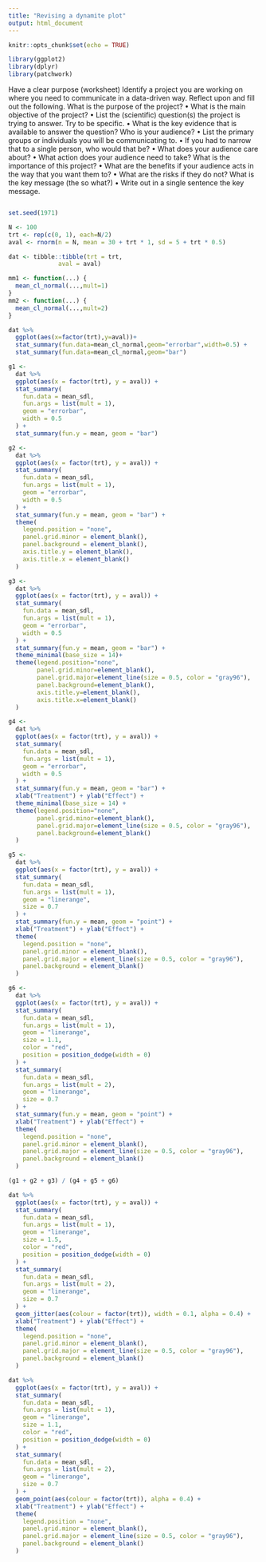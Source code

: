 ```yaml
---
title: "Revising a dynamite plot"
output: html_document
---
```


```r
knitr::opts_chunk$set(echo = TRUE)

library(ggplot2)
library(dplyr)
library(patchwork)


```

Have a clear purpose (worksheet)
Identify a project you are working on where you need to communicate in a data-driven way. Reflect upon and fill out the following.
What is the purpose of the project?
•  What is the main objective of the project?
•  List the (scientific) question(s) the project is trying to answer. Try to be specific.
•  What is the key evidence that is available to answer the question?
Who is your audience?
•  List the primary groups or individuals you will be communicating to.
•  If you had to narrow that to a single person, who would that be?
•  What does your audience care about?
•  What action does your audience need to take?
What is the importance of this project?
•  What are the benefits if your audience acts in the way that you want them to?
•  What are the risks if they do not?
What is the key message (the so what?)
•  Write out in a single sentence the key message.


```r
```


```r
set.seed(1971)

N <- 100
trt <- rep(c(0, 1), each=N/2)
aval <- rnorm(n = N, mean = 30 + trt * 1, sd = 5 + trt * 0.5)

dat <- tibble::tibble(trt = trt,
              aval = aval)


```

```r
mm1 <- function(...) {
  mean_cl_normal(...,mult=1)
}
mm2 <- function(...) {
  mean_cl_normal(...,mult=2)
}
```


```r
dat %>%
  ggplot(aes(x=factor(trt),y=aval))+
  stat_summary(fun.data=mean_cl_normal,geom="errorbar",width=0.5) +
  stat_summary(fun.data=mean_cl_normal,geom="bar") 
```

```r
g1 <-
  dat %>%
  ggplot(aes(x = factor(trt), y = aval)) +
  stat_summary(
    fun.data = mean_sdl,
    fun.args = list(mult = 1),
    geom = "errorbar",
    width = 0.5
  ) +
  stat_summary(fun.y = mean, geom = "bar") 
```


```r
g2 <-
  dat %>%
  ggplot(aes(x = factor(trt), y = aval)) +
  stat_summary(
    fun.data = mean_sdl,
    fun.args = list(mult = 1),
    geom = "errorbar",
    width = 0.5
  ) +
  stat_summary(fun.y = mean, geom = "bar") +
  theme(
    legend.position = "none",
    panel.grid.minor = element_blank(),
    panel.background = element_blank(),
    axis.title.y = element_blank(),
    axis.title.x = element_blank()
  ) 

```

```r

g3 <- 
  dat %>%
  ggplot(aes(x = factor(trt), y = aval)) +
  stat_summary(
    fun.data = mean_sdl,
    fun.args = list(mult = 1),
    geom = "errorbar",
    width = 0.5
  ) +
  stat_summary(fun.y = mean, geom = "bar") +
  theme_minimal(base_size = 14)+
  theme(legend.position="none",
        panel.grid.minor=element_blank(),
        panel.grid.major=element_line(size = 0.5, color = "gray96"),
        panel.background=element_blank(),
        axis.title.y=element_blank(),
        axis.title.x=element_blank()
  )

```



```r
g4 <- 
  dat %>%
  ggplot(aes(x = factor(trt), y = aval)) +
  stat_summary(
    fun.data = mean_sdl,
    fun.args = list(mult = 1),
    geom = "errorbar",
    width = 0.5
  ) +
  stat_summary(fun.y = mean, geom = "bar") +
  xlab("Treatment") + ylab("Effect") + 
  theme_minimal(base_size = 14) +
  theme(legend.position="none",
        panel.grid.minor=element_blank(),
        panel.grid.major=element_line(size = 0.5, color = "gray96"),
        panel.background=element_blank()
  ) 

```



```r
g5 <-
  dat %>%
  ggplot(aes(x = factor(trt), y = aval)) +
  stat_summary(
    fun.data = mean_sdl,
    fun.args = list(mult = 1),
    geom = "linerange",
    size = 0.7
  ) +
  stat_summary(fun.y = mean, geom = "point") +
  xlab("Treatment") + ylab("Effect") +
  theme(
    legend.position = "none",
    panel.grid.minor = element_blank(),
    panel.grid.major = element_line(size = 0.5, color = "gray96"),
    panel.background = element_blank()
  )
```


```r
g6 <-
  dat %>%
  ggplot(aes(x = factor(trt), y = aval)) +
  stat_summary(
    fun.data = mean_sdl,
    fun.args = list(mult = 1),
    geom = "linerange",
    size = 1.1,
    color = "red",
    position = position_dodge(width = 0)
  ) +
  stat_summary(
    fun.data = mean_sdl,
    fun.args = list(mult = 2),
    geom = "linerange",
    size = 0.7
  ) +
  stat_summary(fun.y = mean, geom = "point") +
  xlab("Treatment") + ylab("Effect") +
  theme(
    legend.position = "none",
    panel.grid.minor = element_blank(),
    panel.grid.major = element_line(size = 0.5, color = "gray96"),
    panel.background = element_blank()
  )
```



```r
(g1 + g2 + g3) / (g4 + g5 + g6)
```
```r

dat %>%
  ggplot(aes(x = factor(trt), y = aval)) +
  stat_summary(
    fun.data = mean_sdl,
    fun.args = list(mult = 1),
    geom = "linerange",
    size = 1.5,
    color = "red",
    position = position_dodge(width = 0)
  ) +
  stat_summary(
    fun.data = mean_sdl,
    fun.args = list(mult = 2),
    geom = "linerange",
    size = 0.7
  ) +
  geom_jitter(aes(colour = factor(trt)), width = 0.1, alpha = 0.4) +
  xlab("Treatment") + ylab("Effect") +
  theme(
    legend.position = "none",
    panel.grid.minor = element_blank(),
    panel.grid.major = element_line(size = 0.5, color = "gray96"),
    panel.background = element_blank()
  )
```



```r

dat %>%
  ggplot(aes(x = factor(trt), y = aval)) +
  stat_summary(
    fun.data = mean_sdl,
    fun.args = list(mult = 1),
    geom = "linerange",
    size = 1.1,
    color = "red",
    position = position_dodge(width = 0)
  ) +
  stat_summary(
    fun.data = mean_sdl,
    fun.args = list(mult = 2),
    geom = "linerange",
    size = 0.7
  ) +
  geom_point(aes(colour = factor(trt)), alpha = 0.4) +
  xlab("Treatment") + ylab("Effect") +
  theme(
    legend.position = "none",
    panel.grid.minor = element_blank(),
    panel.grid.major = element_line(size = 0.5, color = "gray96"),
    panel.background = element_blank()
  )
```


